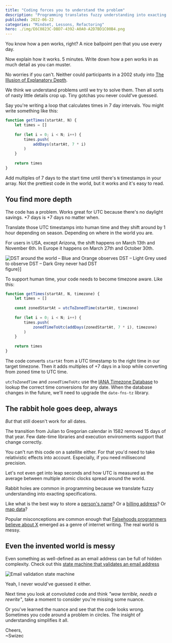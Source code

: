 ```yaml
---
title: "Coding forces you to understand the problem" 
description: "Programming translates fuzzy understanding into exacting specifications. That’s why it’s hard. The Illusion of Explanatory Depth reigns supreme" 
published: 2022-06-22
categories: "Mindset, Lessons, Refactoring"
hero: ./img/E6C0823C-DBD7-4392-A0A0-A2D7BD1C00B4.png
---
```


You know how a pen works, right? A nice ballpoint pen that you use every day. 

Now explain how it works. 5 minutes. Write down how a pen works in as much detail as you can muster.

No worries if you can't. Neither could participants in a 2002 study into [The Illusion of Explanatory Depth](https://www.ncbi.nlm.nih.gov/pmc/articles/PMC3062901/pdf/nihms268518.pdf).

We think we understand problems until we try to solve them. Then all sorts of nasty little details crop up. Tiny gotchas you never could've guessed.

Say you're writing a loop that calculates times in 7 day intervals. You might write something like this:

```javascript
function getTimes(startAt, N) {
	let times = []
	
	for (let i = 0; i < N; i++) {
		times.push(
			addDays(startAt, 7 * i)
		)
	}
	
	return times
}
```

Add multiples of 7 days to the start time until there's `N` timestamps in your array. Not the prettiest code in the world, but it works and it's easy to read.

## You find more depth

The code has a problem. Works great for UTC because there's no daylight savings. +7 days is +7 days no matter when.

Translate those UTC timestamps into human time and they shift around by 1 hour depending on season. Depending on where in the world you are.

For users in USA, except Arizona, the shift happens on March 13th and November 6th. In Europe it happens on March 27th and October 30th.

![DST around the world – Blue and Orange observes DST – Light Grey used to observe DST – Dark Grey never had DST](https://upload.wikimedia.org/wikipedia/commons/thumb/1/16/DST_Countries_Map.png/2560px-DST_Countries_Map.png)figure}]

To support human time, your code needs to become timezone aware. Like this:

```javascript
function getTimes(startAt, N, timezone) {
	let times = []
	
	const zonedStartAt = utcToZonedTime(startAt, timezone)
	
	for (let i = 0; i < N; i++) {
		times.push(
			zonedTimeToUtc(addDays(zonedStartAt, 7 * i), timezone)
		)
	}
	
	return times
}
```

The code converts `startAt` from a UTC timestamp to the right time in our target timezone. Then it adds multiples of +7 days in a loop while converting from zoned time to UTC time.

`utcToZonedTime` and `zonedTimeToUtc` use the [IANA Timezone Database](https://www.iana.org/time-zones) to lookup the correct time conversions for any date. When the database changes in the future, we'll need to upgrade the `date-fns-tz` library.

## The rabbit hole goes deep, always

_But_ that still doesn't work for all dates. 

The transition from Julian to Gregorian calendar in 1582 removed 15 days of that year. Few date-time libraries and execution environments support that change correctly.

You can't run this code on a satellite either. For that you'd need to take relativistic effects into account. Especially, if you need millisecond precision.

Let's not even get into leap seconds and how UTC is measured as the average between multiple atomic clocks spread around the world.

Rabbit holes are common in programming because we translate fuzzy understanding into exacting specifications. 

Like what is the best way to store a [person's name](https://www.kalzumeus.com/2010/06/17/falsehoods-programmers-believe-about-names/)? Or a [billing address](https://www.mjt.me.uk/posts/falsehoods-programmers-believe-about-addresses/)? Or [map data](https://solutionspace.blog/2022/06/18/map-data-v-false-assumptions-programmers-make/)? 

Popular misconceptions are common enough that [Falsehoods programmers believe about X](https://hn.algolia.com/?q=falsehoods) emerged as a genre of internet writing. The real world is messy.

## Even the invented world is messy

Even something as well-defined as an email address can be full of hidden complexity. Check out this [state machine that validates an email address](https://stackoverflow.com/a/201378)

![Email validation state machine](https://i.stack.imgur.com/YI6KR.png)

Yeah, I never would've guessed it either.

Next time you look at convoluted code and think _"wow terrible, needs a rewrite"_, take a moment to consider you're missing some nuance. 

Or you've learned the nuance and see that the code looks wrong. Sometimes you code around a problem in circles. The insight of understanding simplifies it all.

Cheers,<br/>
~Swizec